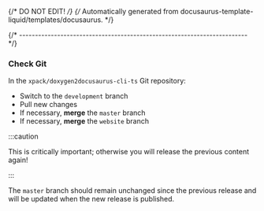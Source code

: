 {/* DO NOT EDIT! */}
{/* Automatically generated from docusaurus-template-liquid/templates/docusaurus. */}

{/* ------------------------------------------------------------------------ */}

### Check Git

In the `xpack/doxygen2docusaurus-cli-ts` Git repository:

- Switch to the `development` branch
- Pull new changes
- If necessary, **merge** the `master` branch
- If necessary, **merge** the `website` branch

:::caution

This is critically important; otherwise you will release the previous content again!

:::

The `master` branch should remain unchanged since the previous release
and will be updated when the new release is published.
